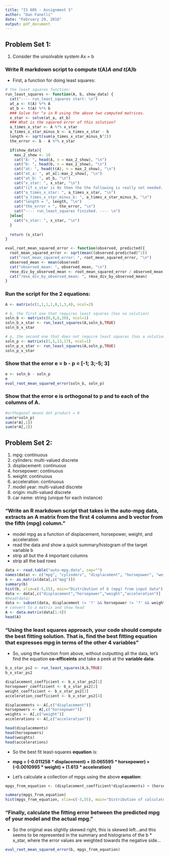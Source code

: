 ```yaml
---
title: "IS 605 - Assignment 5"
author: "Dan Fanelli"
date: "February 29, 2016"
output: pdf_document
---
```


## Problem Set 1:

(1) Consider the unsolvable system Ax = b

### Write R markdown script to compute t(A)*A and t(A)*b

* First, a function for doing least squares:

```r
# the least squares function:
run_least_squares <- function(A, b, show_data) {
  cat("---- run_least_squares start: \n")
  at_a <- t(A) %*% A
  at_b <- t(A) %*% b
  ### Solve for ^x in R using the above two computed matrices.
  x_star <- solve(at_a, at_b)
  ### What is the squared error of this solution?
  a_times_x_star <- A %*% x_star
  a_times_x_star_minus_b <- a_times_x_star - b
  length <- sqrt(sum(a_times_x_star_minus_b^2))
  the_error <- b - A %*% x_star

  if(show_data){
    max_2_show <- 10
    cat("A: ", head(A, n = max_2_show), "\n")
    cat("b: ", head(b, n = max_2_show), "\n")
    cat("at: ", head(t(A), n = max_2_show), "\n")
    cat("at_a: ", at_a[1:max_2_show], "\n")
    cat("at_b: ", at_b, "\n")
    cat("x_star: ", x_star, "\n")
    cat("(if x_star is 0s then the the following is really not needed...) \n")
    cat("a_times_x_star: ", a_times_x_star, "\n")
    cat("a_times_x_star_minus_b: ", a_times_x_star_minus_b, "\n")
    cat("length = ", length, "\n")
    cat("the_error = ", the_error, "\n")
    cat("---- run_least_squares finished. ---- \n")
  }else{
    cat("x_star: ", x_star, "\n")
  }
  
  return (x_star)
}

eval_root_mean_squared_error <- function(observed, predicted){
  root_mean_squared_error <- sqrt(mean((observed-predicted)^2))
  cat("root_mean_squared_error: ", root_mean_squared_error, "\n")
  observed_mean <- mean(observed)
  cat("observed_mean: ", observed_mean, "\n")
  rmse_div_by_observed_mean <- root_mean_squared_error / observed_mean
  cat("rmse_div_by_observed_mean: ", rmse_div_by_observed_mean)
}
```

### Run the script for the 2 equations:

```r
A <- matrix(c(1,1,1,1,0,1,3,4), ncol=2)

# b, the first one that requires least squares (has no solution)
soln_b <- matrix(c(0,8,8,20), ncol=1)
soln_b_x_star <- run_least_squares(A,soln_b,TRUE)
soln_b_x_star

# p, the second one that does not require least squares (has a solution)
soln_p <- matrix(c(1,5,13,17), ncol=1)
soln_p_x_star <- run_least_squares(A,soln_p,TRUE)
soln_p_x_star

```

### Show that the error e = b - p = [-1; 3;-5; 3]

```r
e <- soln_b - soln_p
e
eval_root_mean_squared_error(soln_b, soln_p)
```

### Show that the error e is orthogonal to p and to each of the columns of A.

```r
#orthogonal means dot product = 0
sum(e*soln_p)
sum(e*A[,1])
sum(e*A[,2])
```

## Problem Set 2:

1. mpg:           continuous
2. cylinders:     multi-valued discrete
3. displacement:  continuous
4. horsepower:    continuous
5. weight:        continuous
6. acceleration:  continuous
7. model year:    multi-valued discrete
8. origin:        multi-valued discrete
9. car name:      string (unique for each instance)

### "Write an R markdown script that takes in the auto-mpg data, extracts an A matrix from the first 4 columns and b vector from the fifth (mpg) column."

* model mpg as a function of displacement, horsepower, weight, and acceleration
* read the data and show a quick summary/histogram of the target variable b
* strip all but the 4 important columns
* strip all the bad rows

```r
data <- read.table("auto-mpg.data", sep="")
names(data) <- c("mpg", "cylinders", "displacement", "horsepower", "weight", "acceleration", "model_year", "origin", "car_name")
b <- as.matrix(data[,c("mpg")])
summary(b)
hist(b, xlim=c(-5,55), main="Distribution of b (mpg) from input data")
data <- data[,c("displacement","horsepower","weight","acceleration")]
#head(data)
data <- subset(data, displacement != '?' && horsepower != '?' && weight != '?' && acceleration != '?')
# convert to a matrix and show head
A <- data.matrix(data[1:4])
head(A)

```

### "Using the least squares approach, your code should compute the best fitting solution. That is, find the best fitting equation that expresses mpg in terms of the other 4 variables"

* So, using the function from above, without outputting all the data, let's find the equation __co-efficeints__ and take a peek at the __variable data__:

```r
b_x_star_ps2 <- run_least_squares(A,b,TRUE)
b_x_star_ps2

displacement_coefficient <- b_x_star_ps2[1]
horsepower_coefficient <- b_x_star_ps2[2]
weight_coefficient <- b_x_star_ps2[3]
acceleration_coefficient <- b_x_star_ps2[4]

displacements <- A[,c("displacement")]
horsepowers <- A[,c("horsepower")]
weights <- A[,c("weight")]
accelerations <- A[,c("acceleration")]

head(displacements)
head(horsepowers)
head(weights)
head(accelerations)

```

* So the best fit least-squares __equation__ is: 

* __mpg = (-0.011258 * displacement) + (0.065595 * horsepower) + (-0.0010995 * weight) + (1.613 * acceleration)__

* Let's calculate a collection of mpgs using the above __equation__:

```r

mpgs_from_equation <- (displacement_coefficient*displacements) + (horsepower_coefficient*horsepowers) + (weight_coefficient*weights) + (acceleration_coefficient*accelerations)

summary(mpgs_from_equation)
hist(mpgs_from_equation, xlim=c(-5,55), main="Distribution of calculated equation values (mpg) from input data")

```

### "Finally, calculate the fitting error between the predicted mpg of your model and the actual mpg."

* So the original was slightly skewed right, this is skewed left...and this seems to be represented in the summary and histograms of the b * x_star, where the error values are weighted towards the negative side...

```r
eval_root_mean_squared_error(b, mpgs_from_equation)
```

